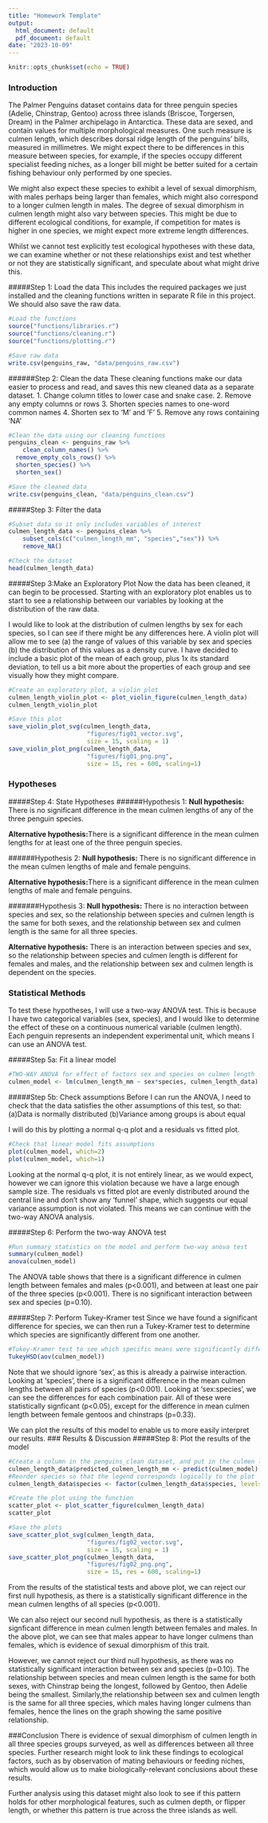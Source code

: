 ---
title: "Homework Template"
output:
  html_document: default
  pdf_document: default
date: "2023-10-09"
---

```{r setup, include=FALSE}
knitr::opts_chunk$set(echo = TRUE)
```

### Introduction
The Palmer Penguins dataset contains data for three penguin species (Adelie, Chinstrap, Gentoo) across three islands (Briscoe, Torgersen, Dream) in the Palmer archipelago in Antarctica. These data are sexed, and contain values for multiple morphological measures. One such measure is culmen length, which describes dorsal ridge length of the penguins' bills, measured in millimetres. We might expect there to be differences in this measure between species, for example, if the species occupy different specialist feeding niches, as a longer bill might be better suited for a certain fishing behaviour only performed by one species.

We might also expect these species to exhibit a level of sexual dimorphism, with males perhaps being larger than females, which might also correspond to a longer culmen length in males. The degree of sexual dimorphism in culmen length might also vary between species. This might be due to different ecological conditions, for example, if competition for mates is higher in one species, we might expect more extreme length differences.

Whilst we cannot test explicitly test ecological hypotheses with these data, we can examine whether or not these relationships exist and test whether or not they are statistically significant, and speculate about what might drive this.

#####Step 1: Load the data
This includes the required packages we just installed and the cleaning functions written in separate R file in this project. We should also save the raw data.
```{r Data Exploration}
#Load the functions
source("functions/libraries.r")
source("functions/cleaning.r")
source("functions/plotting.r")

#Save raw data
write.csv(penguins_raw, "data/penguins_raw.csv")
```

######Step 2: Clean the data
These cleaning functions make our data easier to process and read, and saves this new cleaned data as a separate dataset.
1. Change column titles to lower case and snake case.
2. Remove any empty columns or rows
3. Shorten species names to one-word common names
4. Shorten sex to 'M' and 'F'
5. Remove any rows containing 'NA'
```{r Data Exploration}
#Clean the data using our cleaning functions
penguins_clean <- penguins_raw %>%
    clean_column_names() %>%
  remove_empty_cols_rows() %>%
  shorten_species() %>%
  shorten_sex()

#Save the cleaned data
write.csv(penguins_clean, "data/penguins_clean.csv")
```

#####Step 3: Filter the data
```{r}
#Subset data so it only includes variables of interest
culmen_length_data <- penguins_clean %>%
    subset_cols(c("culmen_length_mm", "species","sex")) %>%
    remove_NA()

#Check the dataset
head(culmen_length_data)
```

#####Step 3:Make an Exploratory Plot
Now the data has been cleaned, it can begin to be processed. Starting with an exploratory plot enables us to start to see a relationship between our variables by looking at the distribution of the raw data.

I would like to look at the distribution of culmen lengths by sex for each species, so I can see if there might be any differences here. A violin plot will allow me to see (a) the range of values of this variable by sex and species (b) the distribution of this values as a density curve. I have decided to include a basic plot of the mean of each group, plus 1x its standard deviation, to tell us a bit more about the properties of each group and see visually how they might compare. 
```{r}
#Create an exploratory plot, a violin plot
culmen_length_violin_plot <- plot_violin_figure(culmen_length_data)
culmen_length_violin_plot

#Save this plot
save_violin_plot_svg(culmen_length_data, 
                      "figures/fig01_vector.svg", 
                      size = 15, scaling = 1)
save_violin_plot_png(culmen_length_data, 
                      "figures/fig01_png.png", 
                      size = 15, res = 600, scaling=1)
```
### Hypotheses
#####Step 4: State Hypotheses
######Hypothesis 1:
**Null hypothesis:** There is no significant difference in the mean culmen lengths of any of the three penguin species. 

**Alternative hypothesis:**There is a significant difference in the mean culmen lengths for at least one of the three penguin species.

######Hypothesis 2:
**Null hypothesis:** There is no significant difference in the mean culmen lengths of male and female penguins.

**Alternative hypothesis:**There is a significant difference in the mean culmen lengths of male and female penguins.

#######Hypothesis 3:
**Null hypothesis:** There is no interaction between species and sex, so the relationship between species and culmen length is the same for both sexes, and the relationship between sex and culmen length is the same for all three species. 

**Alternative hypothesis:** There is an interaction between species and sex, so the relationship between species and culmen length is different for females and males, and the relationship between sex and culmen length is dependent on the species. 


### Statistical Methods
To test these hypotheses, I will use a two-way ANOVA test. This is because I have two categorical variables (sex, species), and I would like to determine the effect of these on a continuous numerical variable (culmen length). Each penguin represents an independent experimental unit, which means I can use an ANOVA test.

#####Step 5a: Fit a linear model
```{r Statistics}
#TWO-WAY ANOVA for effect of factors sex and species on culmen length
culmen_model <- lm(culmen_length_mm ~ sex*species, culmen_length_data)
```

#####Step 5b: Check assumptions
Before I can run the ANOVA, I need to check that the data satisfies the other assumptions of this test, so that:
(a)Data is normally distributed
(b)Variance among groups is about equal

I will do this by plotting a normal q-q plot and a residuals vs fitted plot.
```{r Statistics}
#Check that linear model fits assumptions
plot(culmen_model, which=2) 
plot(culmen_model, which=1)
```
Looking at the normal q-q plot, it is not entirely linear, as we would expect, however we can ignore this violation because we have a large enough sample size. The residuals vs fitted plot are evenly distributed around the central line and don't show any 'funnel' shape, which suggests our equal variance assumption is not violated. This means we can continue with the two-way ANOVA analysis.

#####Step 6: Perform the two-way ANOVA test
```{r Statistics}
#Run summary statistics on the model and perform two-way anova test
summary(culmen_model)
anova(culmen_model)
```
The ANOVA table shows that there is a significant difference in culmen length between females and males (p<0.001), and between at least one pair of the three species (p<0.001). There is no significant interaction between sex and species (p=0.10).

#####Step 7: Perform Tukey-Kramer test
Since we have found a significant difference for species, we can then run a Tukey-Kramer test to determine which species are significantly different from one another.
```{r}
#Tukey-Kramer test to see which specific means were significantly different
TukeyHSD(aov(culmen_model))
```
Note that we should ignore 'sex', as this is already a pairwise interaction. Looking at 'species', there is a significant difference in the mean culmen lengths between all pairs of species (p<0.001). Looking at 'sex:species', we can see the differences for each combination pair. All of these were statistically signficant (p<0.05), except for the difference in mean culmen length between female gentoos and chinstraps (p=0.33).

We can plot the results of this model to enable us to more easily interpret our results.
### Results & Discussion
#####Step 8: Plot the results of the model
```{r}
#Create a column in the penguins_clean dataset, and put in the culmen length values predicted by the linear model according to species and sex
culmen_length_data$predicted_culmen_length_mm <- predict(culmen_model)
#Reorder species so that the legend corresponds logically to the plot
culmen_length_data$species <- factor(culmen_length_data$species, levels = c("Chinstrap", "Gentoo", "Adelie"))

#Create the plot using the function
scatter_plot <- plot_scatter_figure(culmen_length_data)
scatter_plot

#Save the plots
save_scatter_plot_svg(culmen_length_data, 
                      "figures/fig02_vector.svg", 
                      size = 15, scaling = 1)
save_scatter_plot_png(culmen_length_data, 
                      "figures/fig02_png.png", 
                      size = 15, res = 600, scaling=1)
```
From the results of the statistical tests and above plot, we can reject our first null hypothesis, as there is a statistically significant difference in the mean culmen lengths of all species (p<0.001).

We can also reject our second null hypothesis, as there is a statistically signficant difference in mean culmen length between females and males. In the above plot, we can see that males appear to have longer culmens than females, which is evidence of sexual dimorphism of this trait.

However, we cannot reject our third null hypothesis, as there was no statistically significant interaction between sex and species (p=0.10). The relationship between species and mean culmen length is the same for both sexes, with Chinstrap being the longest, followed by Gentoo, then Adelie being the smallest. Similarly,the relationship between sex and culmen length is the same for all three species, which males having longer culmens than females, hence the lines on the graph showing the same positive relationship.


###Conclusion
There is evidence of sexual dimorphism of culmen length in all three species groups surveyed, as well as differences between all three species. Further research might look to link these findings to ecological factors, such as by observation of mating behaviours or feeding niches, which would allow us to make biologically-relevant conclusions about these results.

Further analysis using this dataset might also look to see if this pattern holds for other morphological features, such as culmen depth, or flipper length, or whether this pattern is true across the three islands as well.
